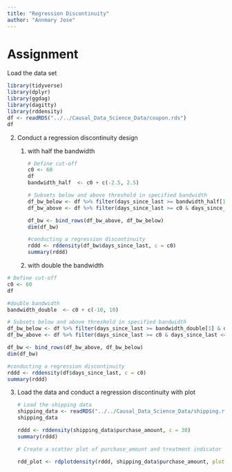 ```yaml
---
title: "Regression Discontinuity"
author: "Annmary Jose"
---
```


# Assignment 

Load the data set

```r
library(tidyverse)
library(dplyr)
library(ggdag)
library(dagitty)
library(rddensity)
df <- readRDS("../../Causal_Data_Science_Data/coupon.rds")
df
```

2.  Conduct a regression discontinuity design
    1.  with half the bandwidth

        ```r

        # Define cut-off
        c0 <- 60 
        df
        bandwidth_half  <- c0 + c(-2.5, 2.5)

        # Subsets below and above threshold in specified bandwidth
        df_bw_below <- df %>% filter(days_since_last >= bandwidth_half[1] & days_since_last < c0)
        df_bw_above <- df %>% filter(days_since_last >= c0 & days_since_last <= bandwidth_half[2])

        df_bw <- bind_rows(df_bw_above, df_bw_below)
        dim(df_bw)

        #conducting a regression discontinuity
        rddd <- rddensity(df_bw$days_since_last, c = c0)
        summary(rddd)

        ```

    2.  with double the bandwidth

```r
# Define cut-off
c0 <- 60 
df

#double bandwidth
bandwidth_double  <- c0 + c(-10, 10)

# Subsets below and above threshold in specified bandwidth
df_bw_below <- df %>% filter(days_since_last >= bandwidth_double[1] & days_since_last < c0)
df_bw_above <- df %>% filter(days_since_last >= c0 & days_since_last <= bandwidth_double[2])

df_bw <- bind_rows(df_bw_above, df_bw_below)
dim(df_bw)

#conducting a regression discontinuity
rddd <- rddensity(df$days_since_last, c = c0)
summary(rddd)


```

3.  Load the data and conduct a regression discontinuity with plot

    ```r
    # Load the shipping data
    shipping_data <- readRDS("../../Causal_Data_Science_Data/shipping.rds")
    shipping_data

    rddd <- rddensity(shipping_data$purchase_amount, c = 30)
    summary(rddd)

    # Create a scatter plot of purchase_amount and treatment indicator

    rdd_plot <- rdplotdensity(rddd, shipping_data$purchase_amount, plotN = 100)
    ```
